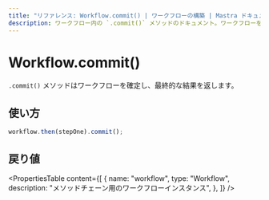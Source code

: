 ```yaml
---
title: "リファレンス: Workflow.commit() | ワークフローの構築 | Mastra ドキュメント"
description: ワークフロー内の `.commit()` メソッドのドキュメント。ワークフローを確定し、最終結果を返します。
---
```


# Workflow.commit()

`.commit()` メソッドはワークフローを確定し、最終的な結果を返します。

## 使い方

```typescript
workflow.then(stepOne).commit();
```

## 戻り値

<PropertiesTable
  content={[
    {
      name: "workflow",
      type: "Workflow",
      description: "メソッドチェーン用のワークフローインスタンス",
    },
  ]}
/>
